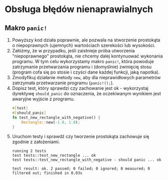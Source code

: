 # Obsługa błędów nienaprawialnych 

## Makro `panic!`

1. Powyższy kod działa poprawnie, ale pozwala na stworzenie prostokąta o niepoprawnych (ujemnych) wartościach szerekości lub wysokości.  
1. Załóżmy, że w przypadku, jeśli zaistnieje próba utworzenia "niepoprawnego" prostokąta, nie chcemy dalej kontynuować wykonania programu. W tym celu wykorzystamy makro `panic!`, która powoduje zatrzymanie przetwarzania programu i (domyślnie) zwinięcię stosu (program cofa się po stosie i czyści dane każdej funkcji, jaką napotka).
1. Zmodyfikuj działanie metody `new`, aby dla nieprawidłowych parametrów zatrzymała przetwarzanie programu (`panic!();`).
1. Dopisz test, który sprawdzi czy zachowanie jest ok - wykorzystaj dyrektywę `should_panic` do oznaczenia, że oczekiwanym wynikiem jest awaryjne wyjście z programu.
    ```rust
    #[test]
    #[should_panic]
    fn test_new_rectangle_with_negative() {
        Rectangle::new(-1.0, 1.0);
    }
    ```
1. Uruchom testy i sprawdź czy tworzenie prostokąta zachowuje się zgodnie z założeniami.
    ```
    running 2 tests
    test tests::test_new_rectangle ... ok
    test tests::test_new_rectangle_with_negative - should panic ... ok

    test result: ok. 2 passed; 0 failed; 0 ignored; 0 measured; 0 filtered out; finished in 0.03s
    ```